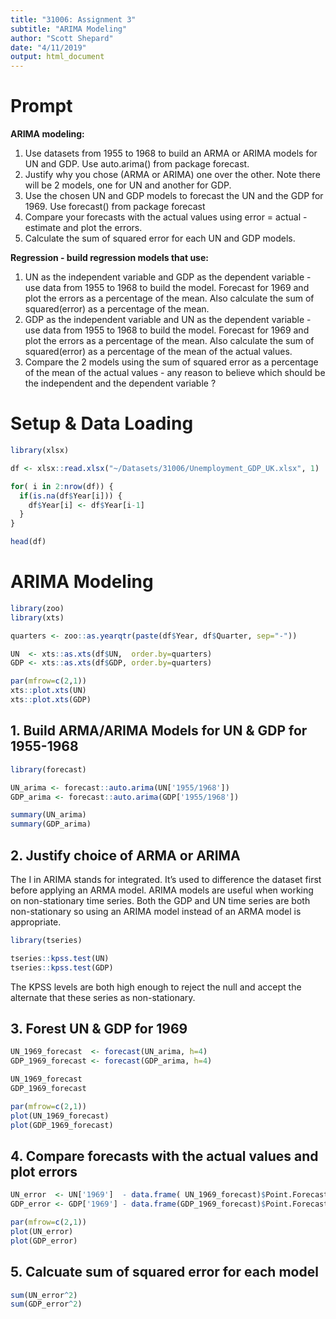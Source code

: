 ```yaml
---
title: "31006: Assignment 3"
subtitle: "ARIMA Modeling"
author: "Scott Shepard"
date: "4/11/2019"
output: html_document
---
```


# Prompt

**ARIMA modeling:**

1. Use datasets from 1955 to 1968 to build an ARMA or ARIMA models for UN and GDP. Use auto.arima() from package forecast.  
2. Justify why you chose (ARMA or ARIMA) one over the other.  Note there will be 2 models, one for UN and another for GDP.
3. Use the chosen UN and GDP models to forecast the UN and the GDP for 1969. Use forecast() from package forecast
4. Compare your forecasts with the actual values using error = actual - estimate and plot the errors.
5. Calculate the sum of squared error for each UN and GDP models.

**Regression - build regression models that use:**

1. UN as the independent variable and GDP as the dependent variable - use data from 1955 to 1968 to build the model. Forecast for 1969 and plot the errors as a percentage of the mean. Also calculate the sum of squared(error) as a percentage of the mean.
2. GDP as the independent variable and UN as the dependent variable - use data from 1955 to 1968 to build the model.  Forecast for 1969 and plot the errors as a percentage of the mean. Also calculate the sum of squared(error) as a percentage of the mean of the actual values.
3. Compare the 2 models using the sum of squared error as a percentage of the mean of the actual values - any reason to believe which should be the independent and the dependent variable ?

# Setup & Data Loading

```r
library(xlsx)

df <- xlsx::read.xlsx("~/Datasets/31006/Unemployment_GDP_UK.xlsx", 1)

for( i in 2:nrow(df)) {
  if(is.na(df$Year[i])) {
    df$Year[i] <- df$Year[i-1]
  }
}

head(df)
```

# ARIMA Modeling

```r
library(zoo)
library(xts)

quarters <- zoo::as.yearqtr(paste(df$Year, df$Quarter, sep="-"))

UN  <- xts::as.xts(df$UN,  order.by=quarters)
GDP <- xts::as.xts(df$GDP, order.by=quarters)

par(mfrow=c(2,1))
xts::plot.xts(UN)
xts::plot.xts(GDP)
```

## 1. Build ARMA/ARIMA Models for UN & GDP for 1955-1968

```r
library(forecast)

UN_arima <- forecast::auto.arima(UN['1955/1968'])
GDP_arima <- forecast::auto.arima(GDP['1955/1968'])

summary(UN_arima)
summary(GDP_arima)
```

## 2. Justify choice of ARMA or ARIMA

The I in ARIMA stands for integrated. It's used to difference the dataset 
first before applying an ARMA model. ARIMA models are useful when working on non-stationary time series. Both the GDP and UN time series are both 
non-stationary so using an ARIMA model instead of an ARMA model is 
appropriate.

```r
library(tseries)

tseries::kpss.test(UN)
tseries::kpss.test(GDP)
```

The KPSS levels are both high enough to reject the null and accept the 
alternate that these series as non-stationary.

## 3. Forest UN & GDP for 1969

```r
UN_1969_forecast  <- forecast(UN_arima, h=4)
GDP_1969_forecast <- forecast(GDP_arima, h=4)

UN_1969_forecast
GDP_1969_forecast

par(mfrow=c(2,1))
plot(UN_1969_forecast)
plot(GDP_1969_forecast)
```

## 4. Compare forecasts with the actual values and plot errors

```r
UN_error  <- UN['1969']  - data.frame( UN_1969_forecast)$Point.Forecast
GDP_error <- GDP['1969'] - data.frame(GDP_1969_forecast)$Point.Forecast

par(mfrow=c(2,1))
plot(UN_error)
plot(GDP_error)
```

## 5. Calcuate sum of squared error for each model

```r
sum(UN_error^2)
sum(GDP_error^2)
```






